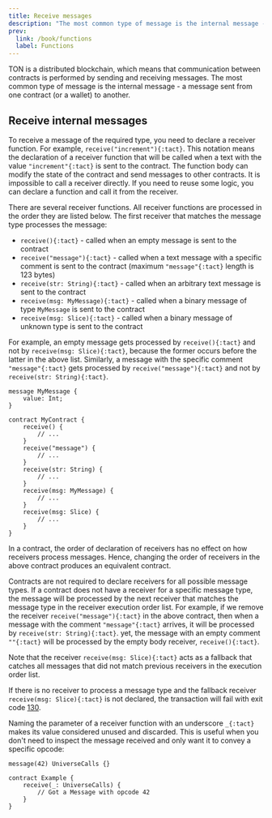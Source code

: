 ```yaml
---
title: Receive messages
description: "The most common type of message is the internal message - a message sent from one contract to another"
prev:
  link: /book/functions
  label: Functions
---
```


TON is a distributed blockchain, which means that communication between contracts is performed by sending and receiving messages. The most common type of message is the internal message - a message sent from one contract (or a wallet) to another.

## Receive internal messages

To receive a message of the required type, you need to declare a receiver function. For example, `receive("increment"){:tact}`. This notation means the declaration of a receiver function that will be called when a text with the value `"increment"{:tact}` is sent to the contract. The function body can modify the state of the contract and send messages to other contracts. It is impossible to call a receiver directly. If you need to reuse some logic, you can declare a function and call it from the receiver.

There are several receiver functions. All receiver functions are processed in the order they are listed below. The first receiver that matches the message type processes the message:

* `receive(){:tact}` - called when an empty message is sent to the contract
* `receive("message"){:tact}` - called when a text message with a specific comment is sent to the contract (maximum `"message"{:tact}` length is 123 bytes)
* `receive(str: String){:tact}` - called when an arbitrary text message is sent to the contract
* `receive(msg: MyMessage){:tact}` - called when a binary message of type `MyMessage` is sent to the contract
* `receive(msg: Slice){:tact}` - called when a binary message of unknown type is sent to the contract

For example, an empty message gets processed by `receive(){:tact}` and not by `receive(msg: Slice){:tact}`, because the former occurs before the latter in the above list. Similarly, a message with the specific comment `"message"{:tact}` gets processed by `receive("message"){:tact}` and not by `receive(str: String){:tact}`.

```tact
message MyMessage {
    value: Int;
}

contract MyContract {
    receive() {
        // ...
    }
    receive("message") {
        // ...
    }
    receive(str: String) {
        // ...
    }
    receive(msg: MyMessage) {
        // ...
    }
    receive(msg: Slice) {
        // ...
    }
}
```

In a contract, the order of declaration of receivers has no effect on how receivers process messages. Hence, changing the order of receivers in the above contract produces an equivalent contract.

Contracts are not required to declare receivers for all possible message types. If a contract does not have a receiver for a specific message type, the message will be processed by the next receiver that matches the message type in the receiver execution order list. For example, if we remove the receiver `receive("message"){:tact}` in the above contract, then when a message with the comment `"message"{:tact}` arrives, it will be processed by `receive(str: String){:tact}`. yet, the message with an empty comment `""{:tact}` will be processed by the empty body receiver, `receive(){:tact}`.

Note that the receiver `receive(msg: Slice){:tact}` acts as a fallback that catches all messages that did not match previous receivers in the execution order list.

If there is no receiver to process a message type and the fallback receiver `receive(msg: Slice){:tact}` is not declared, the transaction will fail with exit code [130](/book/exit-codes/#130).

Naming the parameter of a receiver function with an underscore `_{:tact}` makes its value considered unused and discarded. This is useful when you don't need to inspect the message received and only want it to convey a specific opcode:

```tact
message(42) UniverseCalls {}

contract Example {
    receive(_: UniverseCalls) {
        // Got a Message with opcode 42
    }
}
```
